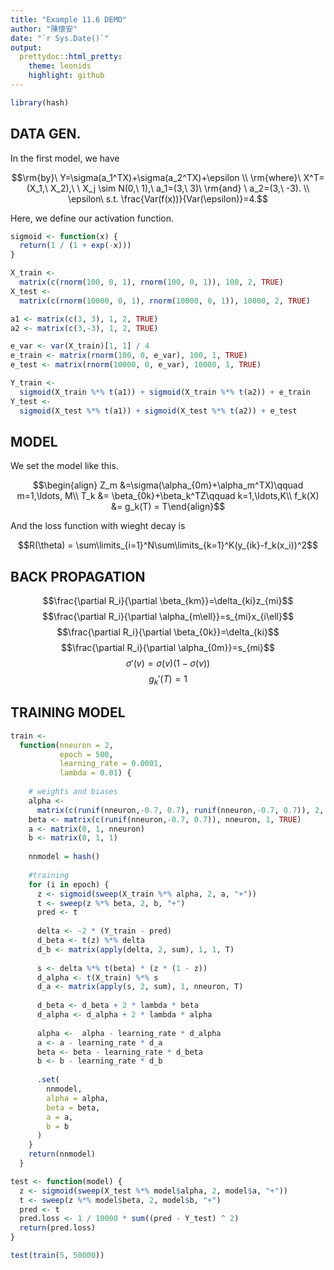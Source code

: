 ```yaml
---
title: "Example 11.6 DEMO"
author: "陳懷安"
date: "`r Sys.Date()`"
output:
  prettydoc::html_pretty:
    theme: leonids
    highlight: github
---
```


```r
library(hash)
```

## DATA GEN.  
In the first model, we have  

$$\rm{by}\ Y=\sigma(a_1^TX)+\sigma(a_2^TX)+\epsilon \\ \rm{where}\ X^T=(X_1,\ X_2),\ \ X_j \sim N(0,\ 1),\ a_1=(3,\ 3)\ \rm{and} \ a_2=(3,\ -3). \\ \epsilon\ s.t. \frac{Var(f(x))}{Var(\epsilon)}=4.$$  
  
Here, we define our activation function.   
```r
sigmoid <- function(x) {
  return(1 / (1 + exp(-x)))
}
```

```r
X_train <-
  matrix(c(rnorm(100, 0, 1), rnorm(100, 0, 1)), 100, 2, TRUE)
X_test <-
  matrix(c(rnorm(10000, 0, 1), rnorm(10000, 0, 1)), 10000, 2, TRUE)

a1 <- matrix(c(3, 3), 1, 2, TRUE)
a2 <- matrix(c(3,-3), 1, 2, TRUE)

e_var <- var(X_train)[1, 1] / 4
e_train <- matrix(rnorm(100, 0, e_var), 100, 1, TRUE)
e_test <- matrix(rnorm(10000, 0, e_var), 10000, 1, TRUE)

Y_train <-
  sigmoid(X_train %*% t(a1)) + sigmoid(X_train %*% t(a2)) + e_train
Y_test <-
  sigmoid(X_test %*% t(a1)) + sigmoid(X_test %*% t(a2)) + e_test
```

## MODEL  

We set the model like this.   

$$\begin{align} Z_m &=\sigma(\alpha_{0m}+\alpha_m^TX)\qquad m=1,\ldots, M\\ T_k &= \beta_{0k}+\beta_k^TZ\qquad k=1,\ldots,K\\ f_k(X) &= g_k(T) = T\end{align}$$  

And the loss function with wieght decay is  

$$R(\theta) = \sum\limits_{i=1}^N\sum\limits_{k=1}^K(y_{ik}-f_k(x_i))^2$$  

## BACK PROPAGATION  

$$\frac{\partial R_i}{\partial \beta_{km}}=\delta_{ki}z_{mi}$$
$$\frac{\partial R_i}{\partial \alpha_{m\ell}}=s_{mi}x_{i\ell}$$
$$\frac{\partial R_i}{\partial \beta_{0k}}=\delta_{ki}$$
$$\frac{\partial R_i}{\partial \alpha_{0m}}=s_{mi}$$
$$\sigma'(v)=\sigma(v)(1-\sigma(v))$$
$$g_k'(T)=1$$

## TRAINING MODEL  

```r
train <-
  function(nneuron = 2,
           epoch = 500,
           learning_rate = 0.0001,
           lambda = 0.01) {
    
    # weights and biases
    alpha <-
      matrix(c(runif(nneuron,-0.7, 0.7), runif(nneuron,-0.7, 0.7)), 2, nneuron, TRUE)
    beta <- matrix(c(runif(nneuron,-0.7, 0.7)), nneuron, 1, TRUE)
    a <- matrix(0, 1, nneuron)
    b <- matrix(0, 1, 1)
    
    nnmodel = hash()
    
    #training
    for (i in epoch) {
      z <- sigmoid(sweep(X_train %*% alpha, 2, a, "+"))
      t <- sweep(z %*% beta, 2, b, "+")
      pred <- t
      
      delta <- -2 * (Y_train - pred)
      d_beta <- t(z) %*% delta
      d_b <- matrix(apply(delta, 2, sum), 1, 1, T)
      
      s <- delta %*% t(beta) * (z * (1 - z))
      d_alpha <- t(X_train) %*% s
      d_a <- matrix(apply(s, 2, sum), 1, nneuron, T)
      
      d_beta <- d_beta + 2 * lambda * beta
      d_alpha <- d_alpha + 2 * lambda * alpha
      
      alpha <-  alpha - learning_rate * d_alpha
      a <- a - learning_rate * d_a
      beta <- beta - learning_rate * d_beta
      b <- b - learning_rate * d_b
      
      .set(
        nnmodel,
        alpha = alpha,
        beta = beta,
        a = a,
        b = b
      )
    }
    return(nnmodel)
  }
```

```r
test <- function(model) {
  z <- sigmoid(sweep(X_test %*% model$alpha, 2, model$a, "+"))
  t <- sweep(z %*% model$beta, 2, model$b, "+")
  pred <- t
  pred.loss <- 1 / 10000 * sum((pred - Y_test) ^ 2)
  return(pred.loss)
}
```

```r
test(train(5, 50000))
```
















